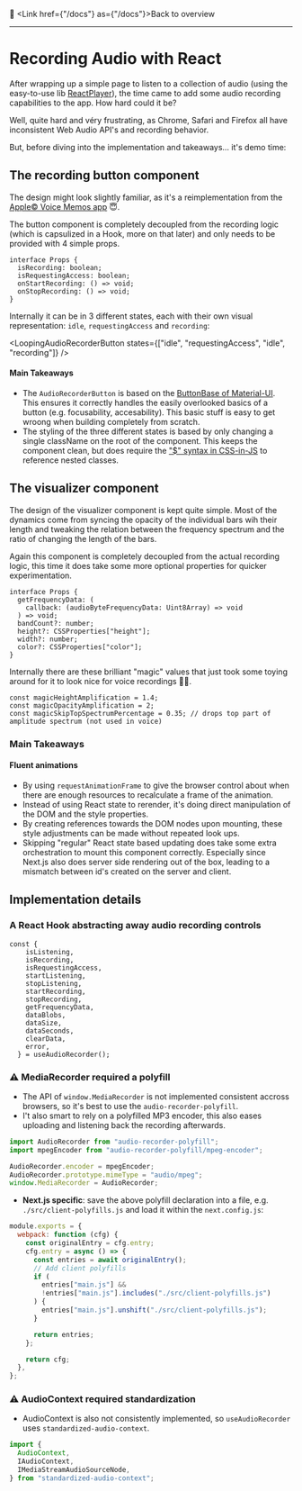 

<AppContainer maxWidth="sm"><div className="docs-page">

📓 <Link href={"/docs"} as={"/docs"}>Back to overview</Link>

-----

# Recording Audio with React

After wrapping up a simple page to listen to a collection of audio (using the easy-to-use lib [ReactPlayer](https://github.com/CookPete/react-player)), the time came to add some audio recording capabilities to the app. How hard could it be?

Well, quite hard and véry frustrating, as Chrome, Safari and Firefox all have inconsistent Web Audio API's and recording behavior.

But, before diving into the implementation and takeaways... it's demo time:

<AudioRecorderDemo />

## The recording button component

The design might look slightly familiar, as it's a reimplementation from the [Apple© Voice Memos app](https://support.apple.com/en-us/HT206775) 😇.

The button component is completely decoupled from the recording logic (which is capsulized in a Hook, more on that later) and only needs to be provided with 4 simple props.

<GithubLink url="https://github.com/jasperhartong/pod/blob/master/src/components/audio-recorder-hook/audio-recorder-button.tsx#L66-L71" />

```tsx
interface Props {
  isRecording: boolean;
  isRequestingAccess: boolean;
  onStartRecording: () => void;
  onStopRecording: () => void;
}
```

Internally it can be in 3 different states, each with their own visual representation: `idle`, `requestingAccess` and `recording`:

<LoopingAudioRecorderButton states={["idle", "requestingAccess", "idle", "recording"]} />


#### Main Takeaways

* The `AudioRecorderButton` is based on the [ButtonBase of Material-UI](https://material-ui.com/api/button-base/). This ensures it correctly handles the easily overlooked basics of a button (e.g. focusability, accesability). This basic stuff is easy to get wroong when building completely from scratch.
* The styling of the three different states is based by only changing a single className on the root of the component. This keeps the component clean, but does require the ["$" syntax in CSS-in-JS](https://cssinjs.org/jss-plugin-nested?v=v10.4.0#use-rulename-to-reference-a-local-rule-within-the-same-style-sheet) to reference nested classes. 

## The visualizer component

The design of the visualizer component is kept quite simple. Most of the dynamics come from syncing the opacity of the individual bars wih their length and tweaking the relation between the frequency spectrum and the ratio of changing the length of the bars.

Again this component is completely decoupled from the actual recording logic, this time it does take some more optional properties for quicker experimentation.

```tsx
interface Props {
  getFrequencyData: (
    callback: (audioByteFrequencyData: Uint8Array) => void
  ) => void;
  bandCount?: number;
  height?: CSSProperties["height"];
  width?: number;
  color?: CSSProperties["color"];
}
```

Internally there are these brilliant "magic" values that just took some toying around for it to look nice for voice recordings 🧙‍♂️.

<GithubLink url="https://github.com/jasperhartong/pod/blob/master/src/components/audio-recorder-hook/audio-recorder-visualizer.tsx#L51-L53" />

```tsx
const magicHeightAmplification = 1.4;
const magicOpacityAmplification = 2;
const magicSkipTopSpectrumPercentage = 0.35; // drops top part of amplitude spectrum (not used in voice)
```

<LoopingAudioRecorderVisualizer />



### Main Takeaways

#### Fluent animations
* By using `requestAnimationFrame` to give the browser control about when there are enough resources to recalculate a frame of the animation.
* Instead of using React state to rerender, it's doing direct manipulation of the DOM and the style properties.
* By creating references towards the DOM nodes upon mounting, these style adjustments can be made without repeated look ups.
* Skipping "regular" React state based updating does take some extra orchestration to mount this component correctly. Especially since Next.js also does server side rendering out of the box, leading to a mismatch between id's created on the server and client.



## Implementation details

### A React Hook abstracting away audio recording controls

```tsx
const {
    isListening,
    isRecording,
    isRequestingAccess,
    startListening,
    stopListening,
    startRecording,
    stopRecording,
    getFrequencyData,
    dataBlobs,
    dataSize,
    dataSeconds,
    clearData,
    error,
  } = useAudioRecorder();
```

### ⚠️ MediaRecorder required a polyfill

* The API of `window.MediaRecorder` is not implemented consistent accross browsers, so it's best to use the `audio-recorder-polyfill`.
* I't also smart to rely on a polyfilled MP3 encoder, this also eases uploading and listening back the recording afterwards.

```js
import AudioRecorder from "audio-recorder-polyfill";
import mpegEncoder from "audio-recorder-polyfill/mpeg-encoder";

AudioRecorder.encoder = mpegEncoder;
AudioRecorder.prototype.mimeType = "audio/mpeg";
window.MediaRecorder = AudioRecorder;
```

* **Next.js specific**: save the above polyfill declaration into a file, e.g. `./src/client-polyfills.js` and load it within the `next.config.js`:

```js
module.exports = {
  webpack: function (cfg) {
    const originalEntry = cfg.entry;
    cfg.entry = async () => {
      const entries = await originalEntry();
      // Add client polyfills
      if (
        entries["main.js"] &&
        !entries["main.js"].includes("./src/client-polyfills.js")
      ) {
        entries["main.js"].unshift("./src/client-polyfills.js");
      }

      return entries;
    };

    return cfg;
  },
};
```

### ⚠️ AudioContext required standardization

* AudioContext is also not consistently implemented, so `useAudioRecorder` uses `standardized-audio-context`.

```ts
import {
  AudioContext,
  IAudioContext,
  IMediaStreamAudioSourceNode,
} from "standardized-audio-context";
```

</div></AppContainer>